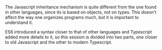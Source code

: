 
The Javascript inheritance mechanism is quite different from the one found in other languages, since its is based on objects, not on types. This doesn't affect the way one organizes programs much, but it is important to understand it.

ES6 introduced a syntax closer to that of other languages and Typescript added more details to it, so this session is divided into two parts, one closer to old Javascript and the other to modern Typescript.

